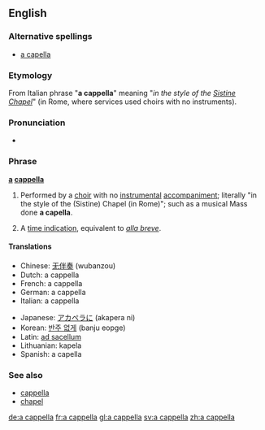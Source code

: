 ==English==

===Alternative spellings===
*[[a capella]]

===Etymology===
From Italian phrase "'''a cappella'''" meaning "''in the style of the [[Sistine Chapel]]''" (in Rome, where services used choirs with no instruments).

===Pronunciation===
*{{audio|En-us-a_cappella.ogg|Audio (US)}}

===Phrase===
'''[[a]] [[cappella]]'''

# {{music}} Performed by a [[choir]] with no [[instrumental]] [[accompaniment]]; literally "in the style of the (Sistine) Chapel (in Rome)"; such as a musical Mass done '''a capella'''.
# {{music}} A [[time indication]], equivalent to ''[[alla breve]]''.

====Translations====
{{top}}
*Chinese: [[无伴奏]] (wubanzou)
*Dutch: a cappella
*French: a cappella
*German: a cappella
*Italian: a cappella
{{mid}}
*Japanese: [[アカペラに]] (akapera ni)
*Korean: [[반주 없게]] (banju eopge)
*Latin: [[ad sacellum]]
*Lithuanian: kapela
*Spanish: a capella
{{bottom}}

===See also===
*[[cappella]]
*[[chapel]]

[[de:a cappella]]
[[fr:a cappella]]
[[gl:a cappella]]
[[sv:a cappella]]
[[zh:a cappella]]